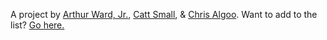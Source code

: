 A project by [Arthur Ward, Jr.](https://quantumbox.itch.io/), [Catt Small](https://cattsmall.com), & [Chris Algoo](https://chrisalgoo.com). 
Want to add to the list? [Go here.](https://github.com/QuantumBox/blackgamedevs) 

